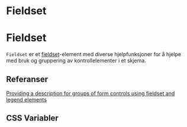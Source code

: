 
<Meta of={FieldsetStories} />

# Fieldset

<Primary />
<Controls />

# Fieldset

`Fieldset` er et [fieldset](https://developer.mozilla.org/en-US/docs/Web/HTML/Element/fieldset)-element med diverse hjelpfunksjoner for å hjelpe med bruk og gruppering av kontrollelementer i et skjema.

## Referanser

[Providing a description for groups of form controls using fieldset and legend elements](https://www.w3.org/WAI/WCAG21/Techniques/html/H71)

## CSS Variabler

<CssVariables css={css} />
